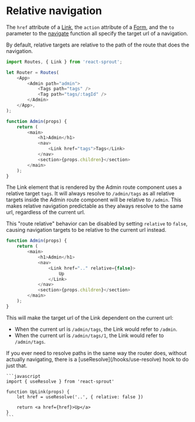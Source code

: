 # Relative navigation

The `href` attribute of a [Link](/components/link), the `action` attribute of a [Form](/components/form), and the `to` parameter to the [navigate](/hooks/use-navigate#navigate) function
all specify the target url of a navigation.

By default, relative targets are relative to the path of the route that does the navigation.

```javascript
import Routes, { Link } from 'react-sprout';

let Router = Routes(
	<App>
		<Admin path="admin">
			<Tags path="tags" />
			<Tag path="tags/:tagId" />
		</Admin>
	</App>,
);

function Admin(props) {
	return (
		<main>
			<h1>Admin</h1>
			<nav>
				<Link href="tags">Tags</Link>
			</nav>
			<section>{props.children}</section>
		</main>
	);
}
```

The Link element that is rendered by the Admin route component uses a relative target `tags`.
It will always resolve to `/admin/tags` as all relative targets inside the Admin route component will be relative to `/admin`.
This makes relative navigation predictable as they always resolve to the same url, regardless of the current url.

This "route relative" behavior can be disabled by setting `relative` to `false`, causing navigation targets to be relative to the current url instead.

```javascript
function Admin(props) {
	return (
		<main>
			<h1>Admin</h1>
			<nav>
				<Link href=".." relative={false}>
					Up
				</Link>
			</nav>
			<section>{props.children}</section>
		</main>
	);
}
```

This will make the target url of the Link dependent on the current url:

- When the current url is `/admin/tags`, the Link would refer to `/admin`.
- When the current url is `/admin/tags/1`, the Link would refer to `/admin/tags`.

<Info>
	If you ever need to resolve paths in the same way the router does, without
	actually navigating, there is a [useResolve](/hooks/use-resolve) hook to do just that.

    ```javascript
    import { useResolve } from 'react-sprout'

    function UpLink(props) {
    	let href = useResolve('..', { relative: false })

    	return <a href={href}>Up</a>
    }
    ```

</Info>
